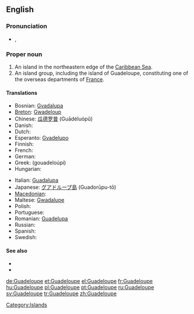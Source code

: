 ==English==
{{wikipedia}}

===Pronunciation===
* {{a|UK}} {{IPA|/gwɑː(ɹ).də.luːp/}}, {{SAMPA|/gwA:(r).d@.lu:p/}}

===Proper noun===
{{en-proper noun}}

# An island in the northeastern edge of the [[Caribbean Sea]].
# An island group, including the island of Guadeloupe, constituting one of the overseas departments of [[France]].

====Translations====
{{trans-top|overseas department of France}}
* Bosnian: [[Gvadalupa]] {{f}}
* [[Breton]]: [[Gwadeloup]]
* Chinese: [[瓜德罗普]] (Guādéluópǔ)
* Danish: {{t-|da|Guadeloupe}}
* Dutch: {{t-|nl|Guadeloupe}}
* Esperanto: [[Gvadelupo]]
* Finnish: {{t-|fi|Guadeloupe}}
* French: {{t+|fr|Guadeloupe|f}}
* German: {{t+|de|Guadeloupe}}
* Greek: {{t|el|Γουαδελούπη|f|sc=Grek}} (gouadeloúpi)
* Hungarian: {{t+|hu|Guadeloupe}}
{{trans-mid}}
* Italian: [[Guadalupa]] {{f}}
* Japanese: [[グアドループ島]] (Guadorūpu-tō)
* [[Macedonian]]: {{t|mk|Гвадалупе|n|tr=Gvadalúpe|sc=Cyrl|xs=Macedonian}}
* Maltese: [[Gwadalupe]]
* Polish: {{t+|pl|Gwadelupa|f}}
* Portuguese: {{t-|pt|Guadalupe}}
* Romanian: [[Guadelupa]] {{f}}
* Russian: {{t|ru|Гваделупа|f|tr=Gvadelúpa|sc=Cyrl}}
* Spanish: {{t+|es|Guadalupe|f}}
* Swedish: {{t+|sv|Guadeloupe}}
{{trans-bottom}}

====See also====
* {{pedialite}}
* {{commonslite|Atlas of Guadeloupe}}

[[Category:Islands]]

[[de:Guadeloupe]]
[[et:Guadeloupe]]
[[el:Guadeloupe]]
[[fr:Guadeloupe]]
[[hu:Guadeloupe]]
[[pl:Guadeloupe]]
[[pt:Guadeloupe]]
[[ru:Guadeloupe]]
[[sv:Guadeloupe]]
[[tr:Guadeloupe]]
[[zh:Guadeloupe]]